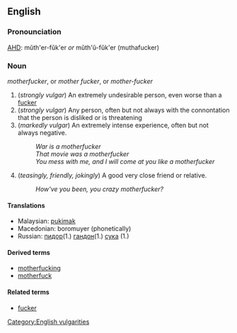 ==English==
===Pronounciation===
[[AHD]]: mŭth'er-fŭk'er ''or'' mŭth'ŭ-fŭk'er (muthafucker)
===Noun===
''motherfucker'', or ''mother fucker'', or ''mother-fucker''

# (''strongly vulgar'') An extremely undesirable person, even worse than a [[fucker]]
# (''strongly vulgar'') Any person, often but not always with the connontation that the person is disliked or is threatening
# (''markedly vulgar'') An extremely intense experience, often but not always negative.
#: ''War is a motherfucker''
#: ''That movie was a motherfucker''
#: ''You mess with me, and I will come at you like a motherfucker''
# (''teasingly, friendly, jokingly'') A good very close friend or relative.
#: ''How've you been, you crazy motherfucker?''

====Translations====
* Malaysian: [[pukimak]]
* Macedonian: boromuyer (phonetically)
* Russian: [[:ru:пидор|пидор]](1.) [[:ru:гандон|гандон]](1.) [[:ru:сука|сука]] (1.)

====Derived terms====
*[[motherfucking]]
*[[motherfuck]]
====Related terms====
*[[fucker]]
[[Category:English vulgarities]]